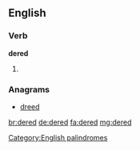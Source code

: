 ==English==

===Verb===
'''dered'''

# {{en-past of|dere}}

===Anagrams===
* [[dreed#English|dreed]]

[[Category:English palindromes]]

[[br:dered]]
[[de:dered]]
[[fa:dered]]
[[mg:dered]]